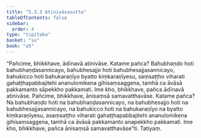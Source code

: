```yaml
---
title: "5.3.3 Atinivāsasutta"
tableOfContents: false
sidebar:
  order: 4
type: "tipitaka"
basket: "su"
book: "a5"
---
```



<DynamicBreadcrumb />

<Division number="223" book="a5">

<Paragraph number="1264" book="a5">
“Pañcime, bhikkhave, ādīnavā atinivāse. Katame pañca? Bahubhaṇḍo hoti bahubhaṇḍasannicayo, bahubhesajjo hoti bahubhesajjasannicayo, bahukicco hoti bahukaraṇīyo byatto kiṃkaraṇīyesu, saṃsaṭṭho viharati gahaṭṭhapabbajitehi ananulomikena gihisaṃsaggena, tamhā ca āvāsā pakkamanto sāpekkho pakkamati. Ime kho, bhikkhave, pañca ādīnavā atinivāse.
</Paragraph>

<Paragraph number="1265" book="a5">
Pañcime, bhikkhave, ānisaṃsā samavatthavāse. Katame pañca? Na bahubhaṇḍo hoti na bahubhaṇḍasannicayo, na bahubhesajjo hoti na bahubhesajjasannicayo, na bahukicco hoti na bahukaraṇīyo na byatto kiṃkaraṇīyesu, asaṃsaṭṭho viharati gahaṭṭhapabbajitehi ananulomikena gihisaṃsaggena, tamhā ca āvāsā pakkamanto anapekkho pakkamati. Ime kho, bhikkhave, pañca ānisaṃsā samavatthavāse”ti.

</Paragraph>
</Division>

<Paragraph number="1266" type="center" book="a5">
Tatiyaṃ.
</Paragraph>